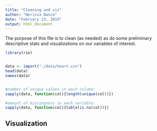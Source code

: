 ```yaml
---
title: "Cleaning and viz"
author: "Nerissa Nance"
date: "February 23, 2019"
output: html_document
---
```

The purpose of this file is to clean (as needed) as do some preliminary descriptive stats and visualizations on our variables of interest.

```r

library(rio)


data <- import("./data/heart.csv")
head(data)
names(data)


#number of unique values in each column:
sapply(data, function(col){length(unique(col))})

#amount of missingness in each variable:
sapply(data, function(col){table(is.na(col))})


```

## Visualization


```r



```


